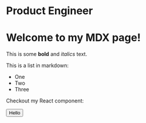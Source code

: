 
# Product Engineer

# Welcome to my MDX page!

This is some **bold** and _italics_ text.

This is a list in markdown:

- One
- Two
- Three

Checkout my React component:

<Button>Hello</Button>
